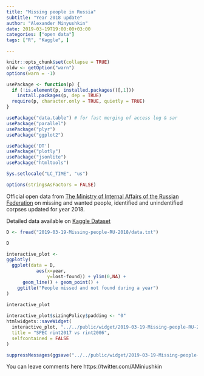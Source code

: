 ```yaml
---
title: "Missing people in Russia"
subtitle: "Year 2018 update"
author: "Alexander Minyushkin"
date: 2019-03-19T19:00:00+03:00
categories: ["open data"]
tags: ["R", "Kaggle", ]

---
```


```r
knitr::opts_chunk$set(collapse = TRUE)
oldw <- getOption("warn")
options(warn = -1)

usePackage <- function(p) {
  if (!is.element(p, installed.packages()[,1]))
    install.packages(p, dep = TRUE)
  require(p, character.only = TRUE, quietly = TRUE)
}

usePackage("data.table") # for fast merging of access log & sar
usePackage("parallel")
usePackage("plyr")
usePackage("ggplot2")

usePackage('DT')
usePackage("plotly")
usePackage("jsonlite")
usePackage("htmltools")

Sys.setlocale("LC_TIME", "us")

options(stringsAsFactors = FALSE)


```



Official open data from [The Ministry of Internal Affairs of the Russian Federation](https://en.mvd.ru/) on missing and wanted people, identified and unindentified corpses updated for year 2018.

Detailed data available on [Kaggle Dataset](https://www.kaggle.com/miniushkin/how-to-read-data-on-missing-people-in-russia)



```r

D <- fread("2019-03-19-Missing-people-RU-2018/data.txt")

D

interactive_plot <-
ggplotly(
  ggplot(data = D, 
           aes(x=year,
               y=lost-found)) + ylim(0,NA) +
      geom_line() + geom_point() + 
    ggtitle("People missed and not found during a year")  
)
  
interactive_plot

interactive_plot$sizingPolicy$padding <- "0"
htmlwidgets::saveWidget(
  interactive_plot, "../../public/widget/2019-03-19-Missing-people-RU-2018_widget.html", libdir = "lib",
  title = "SPEC rint2017 vs rint2006",
  selfcontained = FALSE
)

suppressMessages(ggsave("../../public/widget/2019-03-19-Missing-people-RU-2018_widget.png", dpi="screen"))
```


You can leave comments here https://twitter.com/AMiniushkin 

